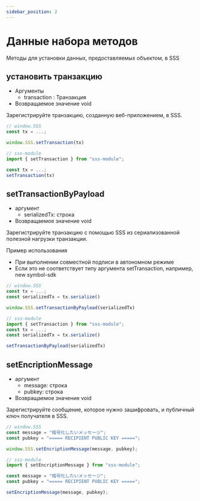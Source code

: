 ```yaml
---
sidebar_position: 2
---
```


# Данные набора методов

Методы для установки данных, предоставляемых объектом, в SSS

## установить транзакцию

- Аргументы
  - transaction : Транзакция
- Возвращаемое значение void

Зарегистрируйте транзакцию, созданную веб-приложением, в SSS.

```ts
// window.SSS
const tx = ...;

window.SSS.setTransaction(tx)
```

```ts
// sss-module
import { setTransaction } from "sss-module";

const tx = ...;
setTransaction(tx)

```

## setTransactionByPayload

- аргумент
  - serializedTx: строка
- Возвращаемое значение void

Зарегистрируйте транзакцию с помощью SSS из сериализованной полезной нагрузки транзакции.

Пример использования

- При выполнении совместной подписи в автономном режиме
- Если это не соответствует типу аргумента setTransaction, например, new symbol-sdk

```ts
// window.SSS
const tx = ...;
const serializedTx = tx.serialize()

window.SSS.setTransactionByPayload(serializedTx)
```

```ts
// sss-module
import { setTransaction } from "sss-module";
const tx = ...;
const serializedTx = tx.serialize()

setTransactionByPayload(serializedTx)
```

## setEncriptionMessage

- аргумент
  - message: строка
  - pubkey: строка
- Возвращаемое значение void

Зарегистрируйте сообщение, которое нужно зашифровать, и публичный ключ получателя в SSS.

```ts
// window.SSS
const message = "暗号化したいメッセージ";
const pubkey = "===== RECIPIENT PUBLIC KEY =====";

window.SSS.setEncriptionMessage(message, pubkey);
```

```ts
// sss-module
import { setEncriptionMessage } from "sss-module";

const message = "暗号化したいメッセージ";
const pubkey = "===== RECIPIENT PUBLIC KEY =====";

setEncriptionMessage(message, pubkey);
```
